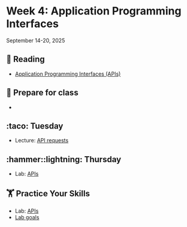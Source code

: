 # Week 4: Application Programming Interfaces


September 14-20, 2025

## 📖 Reading

- [Application Programming Interfaces (APIs)](https://srvanderplas.github.io/stat-computing-r-python/part-advanced-topics/05-APIs.html)


## 🥣 Prepare for class

-


## :taco: Tuesday

- Lecture: [API requests](04-01-apis.qmd)


## :hammer::lightning: Thursday

- Lab: [APIs](assignment-repos/04-apis/index.qmd)


##  🏋 Practice Your Skills

- Lab: [APIs](assignment-repos/04-apis/index.qmd)
- [Lab goals](assignment-repos/04-apis/tilt.qmd)

